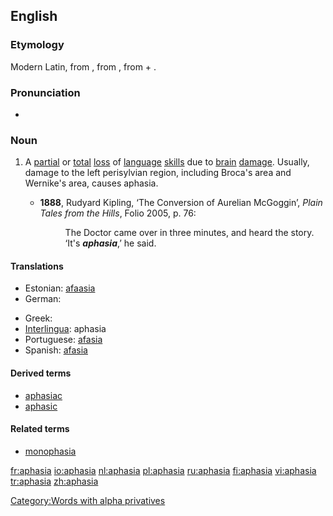 ==English==
{{wikipedia}}
===Etymology===
Modern Latin, from {{AGr.}} {{term|ἀφασία||sc=polytonic}}, from {{term|ἄφατος||speechless|sc=polytonic}}, from {{term|ἀ-||[[a-]]|sc=polytonic}} + {{term|φάσις||speech|sc=polytonic}}.

===Pronunciation===
*{{IPA|/əˈfeɪzɪə/}}

===Noun===
{{en-noun|-}}

# {{pathology}} A [[partial]] or [[total]] [[loss]] of [[language]] [[skill]]s due to [[brain]] [[damage]]. Usually, damage to the left perisylvian region, including Broca's area and Wernike's area, causes aphasia.
#*'''1888''', Rudyard Kipling, ‘The Conversion of Aurelian McGoggin’, ''Plain Tales from the Hills'', Folio 2005, p. 76:
#*:The Doctor came over in three minutes, and heard the story.  ‘It's '''''aphasia''''',’ he said.

====Translations====
{{trans-top|pathological speech disorder}}
* Estonian: [[afaasia]]
* German: {{t+|de|Aphasie|f}}
{{trans-mid}}
* Greek: {{t|el|αφασία|f|sc=Grek}}
* [[Interlingua]]: aphasia
* Portuguese: [[afasia]] {{f}}
* Spanish: [[afasia]] {{f}}
{{trans-bottom}}

====Derived terms====
* [[aphasiac]]
* [[aphasic]]

====Related terms====
* [[monophasia]]

[[Category:Words with alpha privatives]]

[[fr:aphasia]]
[[io:aphasia]]
[[nl:aphasia]]
[[pl:aphasia]]
[[ru:aphasia]]
[[fi:aphasia]]
[[vi:aphasia]]
[[tr:aphasia]]
[[zh:aphasia]]